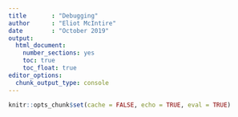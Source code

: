 ```yaml
---
title       : "Debugging"
author      : "Eliot McIntire"
date        : "October 2019"
output: 
  html_document: 
    number_sections: yes
    toc: true
    toc_float: true
editor_options: 
  chunk_output_type: console
---
```


```r
knitr::opts_chunk$set(cache = FALSE, echo = TRUE, eval = TRUE)
```

<!--
  this is a dummy file that will be replaced with a link to the Debugging vignette when site rebuilt
  see `replacementList` defined in `asis.R`
-->

